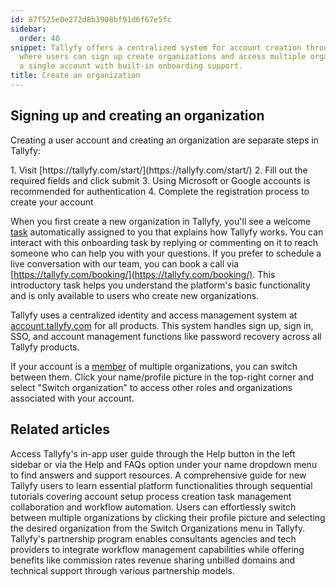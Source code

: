```yaml
---
id: 87f525e0e272d8b3908bf91d6f67e5fc
sidebar:
  order: 40
snippet: Tallyfy offers a centralized system for account creation through their website
  where users can sign up create organizations and access multiple organizations through
  a single account with built-in onboarding support.
title: Create an organization
---
```



## Signing up and creating an organization

Creating a user account and creating an organization are separate steps in Tallyfy:

<Steps>
1. Visit [https://tallyfy.com/start/](https://tallyfy.com/start/)
2. Fill out the required fields and click submit
3. Using Microsoft or Google accounts is recommended for authentication
4. Complete the registration process to create your account
</Steps>

When you first create a new organization in Tallyfy, you'll see a welcome [task](/products/pro/tracking-and-tasks/tasks/) automatically assigned to you that explains how Tallyfy works. You can interact with this onboarding task by replying or commenting on it to reach someone who can help you with your questions. If you prefer to schedule a live conversation with our team, you can book a call via [https://tallyfy.com/booking/](https://tallyfy.com/booking/). This introductory task helps you understand the platform's basic functionality and is only available to users who create new organizations.

Tallyfy uses a centralized identity and access management system at [account.tallyfy.com](https://account.tallyfy.com) for all products. This system handles sign up, sign in, SSO, and account management functions like password recovery across all Tallyfy products.

If your account is a [member](/products/pro/documenting/members/) of multiple organizations, you can switch between them. Click your name/profile picture in the top-right corner and select "Switch organization" to access other roles and organizations associated with your account.


## Related articles
<CardGrid>
<LinkTitleCard header="<b>Support > In-app user guide</b>" href="/products/pro/miscellaneous/support/how-to-access-the-tallyfy-user-guide/" > Access Tallyfy's in-app user guide through the Help button in the left sidebar or via the Help and FAQs option under your name dropdown menu to find answers and support resources. </LinkTitleCard>
<LinkTitleCard header="<b>Pro > Getting started</b>" href="/products/pro/tutorials/" > A comprehensive guide for new Tallyfy users to learn essential platform functionalities through sequential tutorials covering account setup process creation task management collaboration and workflow automation. </LinkTitleCard>
<LinkTitleCard header="<b>Personal Settings > Switch between organizations</b>" href="/products/pro/settings/personal-settings/how-can-i-switch-between-organizations-in-tallyfy/" > Users can effortlessly switch between multiple organizations by clicking their profile picture and selecting the desired organization from the Switch Organizations menu in Tallyfy. </LinkTitleCard>
<LinkTitleCard header="<b>Miscellaneous > Become a Tallyfy partner</b>" href="/products/pro/miscellaneous/how-can-i-become-a-tallyfy-partner/" > Tallyfy's partnership program enables consultants agencies and tech providers to integrate workflow management capabilities while offering benefits like commission rates revenue sharing unbilled domains and technical support through various partnership models. </LinkTitleCard>
</CardGrid>